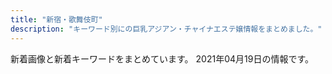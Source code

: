 ```yaml
---
title: "新宿・歌舞伎町"
description: "キーワード別にの巨乳アジアン・チャイナエステ嬢情報をまとめました。"
---
```


新着画像と新着キーワードをまとめています。
2021年04月19日の情報です。

<DmmAffiliateIns />
<KeywordTable
  shops={
    [
    {
        "station": "JR\u65b0\u5bbf\u99c5\u6771\u53e3",
        "name": "\u5915\u9727 \u3086\u3046\u304e\u308a",
        "keywords": {
            "F": 1
        },
        "url": "https://shinjuku-mensesthe.com/",
        "img_links": [
            "https://shinjuku-mensesthe.com/massage/2020/07/31/covit19.jpg",
            "https://shinjuku-mensesthe.com/images/main-small.jpg",
            "https://shinjuku-mensesthe.com/massage/2021/03/27/blog.jpg",
            "https://shinjuku-mensesthe.com/massage/2020/09/14/hana-s1.jpg",
            "https://shinjuku-mensesthe.com/icon/facebook.png",
            "https://shinjuku-mensesthe.com/massage/2020/07/31/ai-s2.jpg",
            "https://shinjuku-mensesthe.com/staff/yuki-l1.jpg",
            "https://shinjuku-mensesthe.com/button/blog.png",
            "https://shinjuku-mensesthe.com/2020/01/23/sakura-s1.jpg",
            "https://shinjuku-mensesthe.com/staff/seira-l1.jpg",
            "https://shinjuku-mensesthe.com/menu/blog.png",
            "https://shinjuku-mensesthe.com/massage/2020/10/21/risa-s1.jpg",
            "https://shinjuku-mensesthe.com/room/room-l4.jpg",
            "https://shinjuku-mensesthe.com/massage/2020/10/05/yuki-s1.jpg",
            "https://shinjuku-mensesthe.com/staff/shiori-s1.jpg",
            "https://shinjuku-mensesthe.com/room/room-l1.jpg",
            "https://shinjuku-mensesthe.com/button/home.png",
            "https://shinjuku-mensesthe.com/2020/01/23/miki-s1.jpg",
            "https://shinjuku-mensesthe.com/staff/kana-l1.jpg",
            "https://shinjuku-mensesthe.com/staff/hana-l1.jpg",
            "https://shinjuku-mensesthe.com/staff/hana-s1.jpg",
            "https://scdn.line-apps.com/n/line_add_friends/btn/ja.png",
            "https://shinjuku-mensesthe.com/images/footer-r.png",
            "https://shinjuku-mensesthe.com/images/qrcode.png",
            "https://shinjuku-mensesthe.com/icon/line.png",
            "https://shinjuku-mensesthe.com/room/room-l2.jpg",
            "https://shinjuku-mensesthe.com/button/staff.png",
            "https://shinjuku-mensesthe.com/room/room-l3.jpg",
            "https://shinjuku-mensesthe.com/2019/12/15/sayuri-s2.jpg",
            "https://shinjuku-mensesthe.com/images/flower.png",
            "https://shinjuku-mensesthe.com/images/main-top.jpg",
            "https://shinjuku-mensesthe.com/images/main-sp.jpg",
            "https://shinjuku-mensesthe.com/images/top1.jpg",
            "https://shinjuku-mensesthe.com/images/top3.jpg",
            "https://shinjuku-mensesthe.com/staff/yuki-s1.jpg",
            "https://shinjuku-mensesthe.com/menu/home.png",
            "https://shinjuku-mensesthe.com/staff/kana-s1.jpg",
            "https://shinjuku-mensesthe.com/images/top2.jpg",
            "https://shinjuku-mensesthe.com/staff/arisa-l1.jpg",
            "https://shinjuku-mensesthe.com/images/camp.png",
            "https://shinjuku-mensesthe.com/images/clear.png",
            "https://shinjuku-mensesthe.com/menu/staff.png",
            "https://shinjuku-mensesthe.com/staff/arisa-s1.jpg",
            "https://shinjuku-mensesthe.com/menu/info.png",
            "https://shinjuku-mensesthe.com/icon/yelp.png",
            "https://shinjuku-mensesthe.com/massage/2020/08/16/riri-s1.jpg",
            "https://shinjuku-mensesthe.com/images/footer-l.png",
            "https://shinjuku-mensesthe.com/link/mens-esthe.png",
            "https://shinjuku-mensesthe.com/icon/twitter.png",
            "https://shinjuku-mensesthe.com/staff/seira-s1.jpg",
            "https://shinjuku-mensesthe.com/images/header3.png"
        ]
    },
    {
        "station": "JR\u65b0\u5bbf\u99c5\u5357\u53e3",
        "name": "\u7652\u3057\u306e\u5bbf",
        "img_links": [
            "http://aes-aroma.com/staff/koko/01.jpg",
            "http://aes-aroma.com/staff/yuri/01.jpg",
            "http://aes-aroma.com/img/ttl_pickup.png",
            "http://aes-aroma.com/staff/yoko/02.jpg",
            "http://aes-aroma.com/pic/head.png",
            "http://aes-aroma.com/staff/mimi/01.jpg",
            "http://aes-aroma.com/i/files/homeimg.jpg",
            "http://aes-aroma.com/staff/yoko/01.jpg",
            "http://aes-aroma.com/staff/ai/01.jpg",
            "http://aes-aroma.com/img/ttl_mobile.png",
            "http://aes-aroma.com/staff/miki/01.jpg",
            "http://aes-aroma.com/img/ttl_tnew.png",
            "http://aes-aroma.com/staff/kaori/01.jpg",
            "http://aes-aroma.com/staff/nana/01.jpg",
            "http://aes-aroma.com/img/ttl_rec.png",
            "http://aes-aroma.com/img/ttl_staff.png"
        ],
        "keywords": {
            "C": 17
        },
        "url": "http://aes-aroma.com/"
    },
    {
        "img_links": [
            "http://relaxia.work/images/link_nav06.jpg",
            "http://relaxia.work/images/side_mobile.jpg",
            "http://relaxia.work/images/top_slider01.jpg",
            "http://relaxia.work/images/info3.jpg",
            "http://relaxia.work/images/info2.jpg",
            "http://relaxia.work/images/note.jpg",
            "http://relaxia.work/images/link_nav05.jpg",
            "http://relaxia.work/images/side_link.jpg",
            "http://relaxia.work/images/side_tel.jpg",
            "http://relaxia.work/images/top.png",
            "http://relaxia.work/images/ico01.png",
            "http://relaxia.work/img/sizuka1.jpg",
            "http://relaxia.work/img/haru1.jpg",
            "http://relaxia.work/img/yuki1.jpg",
            "http://relaxia.work/images/link_nav04.jpg",
            "http://relaxia.work/images/sp_top.jpg",
            "http://relaxia.work/images/info1.jpg",
            "http://relaxia.work/images/link_nav02.jpg",
            "http://relaxia.work/images/link_nav01.jpg",
            "http://relaxia.work/images/link_nav03.jpg"
        ],
        "station": "JR\u65b0\u5bbf\u99c5\u6771\u53e3",
        "keywords": {},
        "url": "http://relaxia.work/",
        "name": "\u30ea\u30e9\u30af\u30b7\u30a2\u30fc"
    },
    {
        "station": "JR\u65b0\u5bbf\u99c5\u6771\u53e3",
        "img_links": [
            "http://crystal-est.net/uploads/crystal/2017/03/btn_top_02.png",
            "http://crystal-est.net/uploads/crystal/2017/03/subvisual_info.png",
            "http://crystal-est.net/uploads/crystal/2017/03/icon_flower.png",
            "http://ruby-es.com/uploads/rubyes/2017/02/img_info_04.png",
            "http://crystal-est.net/uploads/crystal/2017/03/bnr_side_052.png",
            "http://crystal-est.net/uploads/crystal/2017/03/subvisual_qa.png",
            "http://crystal-est.net/uploads/crystal/images/xing.png",
            "http://crystal-est.net/uploads/crystal/2018/05/webwxgetmsgimg.jpeg",
            "http://crystal-est.net/uploads/crystal/images/icon_flower.png",
            "http://crystal-est.net/uploads/crystal/2017/04/line2.png",
            "http://ruby-es.com/uploads/rubyes/2017/02/img_info_01.png",
            "http://ruby-es.com/uploads/rubyes/2017/02/img_info_02.png",
            "http://crystal-est.net/uploads/crystal/2017/03/treatment2.png",
            "http://crystal-est.net/uploads/crystal/2017/04/bnr_side_01.png",
            "http://crystal-est.net/uploads/crystal/2017/02/ameba.jpg",
            "http://crystal-est.net/uploads/crystal/2018/07/wechatimg31.jpeg",
            "http://crystal-est.net/uploads/crystal/2020/12/img_6830.jpg",
            "http://crystal-est.net/uploads/crystal/2020/12/img_6902.jpg",
            "http://crystal-est.net/uploads/crystal/2020/11/tel.jpg",
            "http://crystal-est.net/uploads/crystal/2018/08/wechatimg51.jpeg",
            "http://crystal-est.net/uploads/crystal/2018/07/wechatimg30.jpeg",
            "http://crystal-est.net/uploads/crystal/2017/03/subvisual_reserve.png",
            "http://crystal-est.net/uploads/crystal/images/subvisual_staff.png",
            "http://crystal-est.net/uploads/crystal/2017/04/web.png",
            "http://crystal-est.net/uploads/crystal/2017/03/bnr_side_042.png",
            "http://crystal-est.net/uploads/crystal/2017/03/btn_top_03.png",
            "http://crystal-est.net/uploads/crystal/images/p01.png",
            "http://crystal-est.net/uploads/crystal/2017/03/subvisual_link.png",
            "http://crystal-est.net/uploads/crystal/2017/03/btn_top_01.png",
            "http://crystal-est.net/uploads/crystal/2017/03/subvisual_enquete1.png",
            "http://crystal-est.net/uploads/crystal/2018/08/wechatimg49.jpeg",
            "http://ruby-es.com/uploads/rubyes/2017/02/img_info_03.png",
            "http://crystal-est.net/uploads/crystal/2017/03/subvisual_magazine1.png",
            "http://crystal-est.net/uploads/crystal/2018/07/wechatimg26.jpeg",
            "http://crystal-est.net/uploads/crystal/2017/03/bnr_side_credit1.png",
            "http://ruby-es.com/uploads/rubyes/2017/02/img_info_05.png",
            "http://crystal-est.net/uploads/crystal/images/no-photo.jpg",
            "http://crystal-est.net/uploads/crystal/2017/03/bnr_side_032.png",
            "http://crystal-est.net/uploads/crystal/2017/03/subvisual_contact.png",
            "http://crystal-est.net/uploads/crystal/2018/07/wechatimg125.jpeg",
            "http://crystal-est.net/uploads/crystal/2018/05/mayu1.jpeg",
            "http://ruby-es.com/uploads/rubyes/2017/02/img_info_06.png",
            "http://crystal-est.net/uploads/crystal/2017/04/leftmovie.png",
            "http://crystal-est.net/uploads/crystal/2017/03/ruby6.png",
            "http://crystal-est.net/uploads/crystal/2017/02/wifi.jpg"
        ],
        "keywords": {
            "C": 2
        },
        "url": "http://crystal-est.net/",
        "name": "\u30af\u30ea\u30b9\u30bf\u30eb"
    },
    {
        "name": "\u30c6\u30bb\u30e9-Tethera-",
        "img_links": [
            "http://aroma-massage.red/images/cg4.jpg",
            "http://aroma-massage.red/images/stal.jpg",
            "http://aroma-massage.red/images/cg3.jpg",
            "http://aroma-massage.red/images/cg6.jpg",
            "http://aroma-massage.red/images/cg1.jpg",
            "http://aroma-massage.red/images/sta3.jpg",
            "http://aroma-massage.red/images/fbb.jpg",
            "http://aroma-massage.red/images/nft.jpg",
            "http://aroma-massage.red/images/fbt.jpg",
            "http://aroma-massage.red/images/sta6.jpg",
            "http://aroma-massage.red/images/kan.jpg",
            "http://aroma-massage.red/images/qr.jpg",
            "http://aroma-massage.red/images/tm.png",
            "http://aroma-massage.red/images/int.jpg",
            "http://aroma-massage.red/images/cg5.jpg",
            "http://aroma-massage.red/images/sta1.jpg",
            "http://aroma-massage.red/images/card.jpg",
            "http://aroma-massage.red/images/sta2.jpg",
            "http://aroma-massage.red/images/acb.jpg",
            "http://aroma-massage.red/images/sta5.jpg",
            "http://aroma-massage.red/images/cg2.jpg",
            "http://aroma-massage.red/images/option.jpg",
            "http://aroma-massage.red/images/toph.png",
            "http://aroma-massage.red/images/sta4.jpg",
            "http://aroma-massage.red/images/sysl.jpg",
            "http://aroma-massage.red/images/creditcard.jpg"
        ],
        "station": "JR\u65b0\u5bbf\u99c5\u6771\u53e3",
        "url": "http://aroma-massage.red/",
        "keywords": {
            "E": 10,
            "D": 20
        }
    },
    {
        "img_links": [
            "https://static.wixstatic.com/media/1f1430_5b6db55133674387b978465361d1f5af~mv2.jpg",
            "https://static.wixstatic.com/media/1f1430_f16ba939f42f47d688a43ba736f9d100~mv2.jpg",
            "https://static.wixstatic.com/media/1f1430_2511e8409a39492bab1eeffd58a5eb1f~mv2.jpg",
            "https://static.wixstatic.com/media/1f1430_890ca68d29e04e7a8c96e4198a653ed3~mv2.jpg",
            "https://static.wixstatic.com/media/1f1430_b6622178bf9c45a68912520b4b2de175~mv2.png",
            "https://static.wixstatic.com/media/1f1430_c48456140f404f1eb9a47dfd01d1d032~mv2.jpg",
            "https://static.wixstatic.com/media/1f1430_4b2c5243bdbe40858057386a16dce231~mv2.png",
            "https://static.wixstatic.com/media/1f1430_d0a7ae614e0b423886aa6d1beca9a87a~mv2.jpg",
            "https://static.wixstatic.com/media/1f1430_c572ee153c0c46e096e6301fe82e2f11~mv2.jpg",
            "https://static.wixstatic.com/media/1f1430_4ef445c14af547ffb085a4c73252e22c~mv2.jpg",
            "https://static.wixstatic.com/media/1f1430_7ff5719c25b243d18c7fb6db890677f9~mv2.jpg",
            "https://static.wixstatic.com/media/1f1430_d26df1a13af049c9a7afeac5e58c5323~mv2.jpg",
            "https://static.wixstatic.com/media/1f1430_27c850c6656448c68b705e2a69f8d3e0~mv2.png",
            "https://static.wixstatic.com/media/1f1430_04f93cdec45f4c4e8d0fa69dc26b3e38~mv2.jpg",
            "https://static.wixstatic.com/media/1f1430_184f66b9eb914c26b47be78d54152284~mv2.jpg",
            "https://static.wixstatic.com/media/1f1430_0ea86bd4429f44fa96f0a1277a1c2d6e~mv2.jpg",
            "https://static.wixstatic.com/media/1f1430_e5113a1a86b8410db0438745823a2d2c~mv2.png",
            "https://static.wixstatic.com/media/1f1430_704c1cfac22b4288a4aaa588c496ab40~mv2.jpg",
            "https://static.wixstatic.com/media/1f1430_e11d2a49cf1a4130a10a3e09053a46fc~mv2.png",
            "https://static.wixstatic.com/media/1f1430_f4c9cbbcc36c44f1a8be8eb3138b0b46~mv2.jpg",
            "https://static.wixstatic.com/media/1f1430_c12fa837f18643e8a167f283f823ecd9~mv2.jpg",
            "https://static.wixstatic.com/media/1f1430_d824a82ebc40424facf31978d80b293b~mv2.png",
            "https://static.wixstatic.com/media/1f1430_8e7ae52f03b14e31be6ff7b1038f2896~mv2.jpg"
        ],
        "url": "https://www.hagoromo.tokyo/",
        "keywords": {},
        "name": "\u7fbd\u8863\uff5e\u306f\u3054\u308d\u3082\uff5e",
        "station": "JR\u65b0\u5bbf\u99c5\u6771\u53e3\u30fb\u6b4c\u821e\u4f0e\u753a"
    },
    {
        "url": "https://gokujo.iest.info/",
        "img_links": [],
        "keywords": {},
        "name": "\u65b0\u5bbf\u6975\u4e0a\u30e1\u30f3\u30ba\u30a8\u30b9\u30c6",
        "station": "JR\u65b0\u5bbf\u99c5"
    },
    {
        "name": "\u3089\u3044\u3089\u3044",
        "keywords": {},
        "station": "JR\u65b0\u5bbf\u99c5\u5357\u53e3",
        "img_links": [],
        "url": "https://lailai.tyo.cm/"
    },
    {
        "img_links": [],
        "station": "JR\u65b0\u5bbf\u99c5\u6771\u53e3",
        "name": "\u30d4\u30e5\u30a2\u30ea\u30be\u30fc\u30c8II",
        "url": "http://pure-resort.tyo.cm/",
        "keywords": {}
    },
    {
        "station": "JR\u65b0\u5bbf\u99c5\u6771\u53e3",
        "name": "KOYUKI",
        "keywords": {
            "C": 8
        },
        "url": "http://hi-msg.com/koyuki/",
        "img_links": [
            "http://hi-msg.com/koyuki/img/english-t2.png",
            "http://hi-msg.com/koyuki/img/english-t3.png",
            "http://hi-msg.com/koyuki/img/p-2.jpg",
            "http://hi-msg.com/koyuki/img/p-11.jpg",
            "http://hi-msg.com/koyuki/img/p-0.jpg",
            "http://hi-msg.com/koyuki/img/p-7.jpg",
            "http://hi-msg.com/koyuki/img/head.png",
            "http://hi-msg.com/koyuki/img/kanban4.jpg",
            "http://hi-msg.com/koyuki/img/re.png",
            "http://hi-msg.com/koyuki/img/kanban4s.jpg",
            "http://hi-msg.com/koyuki/img/p-3-1.jpg",
            "http://hi-msg.com/koyuki/img/p-9.jpg",
            "http://hi-msg.com/koyuki/img/botton.png",
            "http://hi-msg.com/koyuki/img/p-3.jpg",
            "http://hi-msg.com/koyuki/img/card.png",
            "http://hi-msg.com/koyuki/img/english-t4.png",
            "http://hi-msg.com/koyuki/img/p-6-1.jpg",
            "http://hi-msg.com/koyuki/img/p-6.jpg",
            "http://hi-msg.com/koyuki/img/p-8.jpg",
            "http://hi-msg.com/koyuki/img/p-2-1.jpg",
            "http://hi-msg.com/koyuki/img/tel.png",
            "http://hi-msg.com/koyuki/img/t-3.png",
            "http://hi-msg.com/koyuki/img/t-2.png",
            "http://hi-msg.com/koyuki/img/p-8-1.jpg",
            "http://hi-msg.com/koyuki/img/p-5.jpg",
            "http://hi-msg.com/koyuki/img/tit.png",
            "http://hi-msg.com/koyuki/img/english-t6.png",
            "http://hi-msg.com/koyuki/img/p-10.jpg",
            "http://hi-msg.com/koyuki/img/newstback.png",
            "http://hi-msg.com/koyuki/img/english-t1.png",
            "http://hi-msg.com/koyuki/img/card-english.png",
            "http://hi-msg.com/koyuki/img/p-4-1.jpg",
            "http://hi-msg.com/koyuki/img/t-1.png",
            "http://hi-msg.com/koyuki/img/english-t5.png",
            "http://hi-msg.com/koyuki/img/p-7-1.jpg",
            "http://hi-msg.com/koyuki/img/p-1.jpg",
            "http://hi-msg.com/koyuki/img/p-4.jpg"
        ]
    },
    {
        "img_links": [
            "http://yurali.oks.bz/images/acc4.jpg",
            "http://yurali.oks.bz/images/line.jpg",
            "http://yurali.oks.bz/images/room1.jpg",
            "http://yurali.oks.bz/images/s3.jpg",
            "http://yurali.oks.bz/images/room4.jpg",
            "http://yurali.oks.bz/images/top.jpg",
            "http://yurali.oks.bz/images/right.jpg",
            "http://yurali.oks.bz/images/s_new.png",
            "http://yurali.oks.bz/images/s2.jpg",
            "http://yurali.oks.bz/photos/sites/48/2020/09/2020090809340917.jpg",
            "http://yurali.oks.bz/images/room3.jpg",
            "http://yurali.oks.bz/images/acc2.jpg",
            "http://yurali.oks.bz/images/acc1.jpg",
            "http://yurali.oks.bz/images/s1.jpg",
            "http://yurali.oks.bz/photos/sites/48/2021/03/2021033110254811.jpg",
            "http://yurali.oks.bz/photos/sites/48/2021/03/2021033110254887.jpg",
            "http://yurali.oks.bz/images/room2.jpg",
            "http://yurali.oks.bz/photos/sites/48/2020/06/2020063002493351.jpg",
            "http://yurali.oks.bz/images/s4.jpg",
            "http://yurali.oks.bz/images/mobile.jpg",
            "http://yurali.oks.bz/images/kanban.jpg",
            "http://yurali.oks.bz/photos/sites/48/2020/09/2020090809341126.jpg",
            "http://yurali.oks.bz/photos/sites/48/2020/09/2020090809341490.jpg",
            "http://yurali.oks.bz/images/content.jpg",
            "http://yurali.oks.bz/images/acc3.jpg"
        ],
        "station": "JR\u65b0\u5bbf\u99c5\u897f\u53e3",
        "url": "http://yurali.oks.bz/",
        "keywords": {
            "86": 12,
            "85": 12,
            "E": 12,
            "D": 24,
            "87": 12
        },
        "name": "\u6c17\u697d"
    },
    {
        "name": "\u30b8\u30e5\u30ea\u30a2\u30f3",
        "img_links": [
            "https://mens-esthe.xyz/staff/moe-s1.jpg",
            "https://mens-esthe.xyz/images/clear.png",
            "https://mens-esthe.xyz/images/main-sp.jpg",
            "https://mens-esthe.xyz/room/room-l4.jpg",
            "https://mens-esthe.xyz/staff/eri-s2.jpg",
            "https://mens-esthe.xyz/images/main1.jpg",
            "https://mens-esthe.xyz/images/esthe4.jpg",
            "https://mens-esthe.xyz/staff/yuuka-l2.jpg",
            "https://mens-esthe.xyz/room/room-l6.jpg",
            "https://mens-esthe.xyz/room/room-l7.jpg",
            "https://mens-esthe.xyz/staff/yuuka-s1.jpg",
            "https://mens-esthe.xyz/room/room-l1.jpg",
            "https://mens-esthe.xyz/staff/moe-l1.jpg",
            "https://mens-esthe.xyz/room/room-l2.jpg",
            "https://mens-esthe.xyz/images/qrcode.png",
            "https://mens-esthe.xyz/staff/eri-s1.jpg",
            "https://mens-esthe.xyz/staff/kana-s2.jpg",
            "https://mens-esthe.xyz/images/esthe1.jpg",
            "https://mens-esthe.xyz/room/room-l3.jpg",
            "https://mens-esthe.xyz/icon/line.png",
            "https://mens-esthe.xyz/room/room-l5.jpg",
            "https://mens-esthe.xyz/images/header3.png",
            "https://mens-esthe.xyz/images/esthe3.jpg",
            "https://mens-esthe.xyz/footer/footer-staff.png",
            "https://mens-esthe.xyz/staff/yuuka-l1.jpg",
            "https://mens-esthe.xyz/staff/kana-l2.jpg",
            "https://mens-esthe.xyz/room/room-l8.jpg",
            "https://mens-esthe.xyz/staff/kana-l1.jpg",
            "https://mens-esthe.xyz/staff/kana-s1.jpg",
            "https://mens-esthe.xyz/staff/eri-l1.jpg",
            "https://mens-esthe.xyz/footer/footer-line.png",
            "https://mens-esthe.xyz/staff/yuuka-s2.jpg",
            "https://mens-esthe.xyz/staff/eri-l2.jpg",
            "https://mens-esthe.xyz/images/esthe2.jpg",
            "https://mens-esthe.xyz/icon/yelp.png",
            "https://mens-esthe.xyz/icon/facebook.png",
            "https://mens-esthe.xyz/footer/footer-tel.png",
            "https://mens-esthe.xyz/icon/twitter.png"
        ],
        "url": "https://mens-esthe.xyz/",
        "keywords": {
            "84": 5,
            "95": 5,
            "F": 5,
            "D": 10,
            "86": 10
        },
        "station": "JR\u65b0\u5bbf\u99c5\u6771\u5357\u53e3"
    },
    {
        "station": "\u897f\u6b66\u65b0\u5bbf\u99c5\u5317\u53e3",
        "img_links": [
            "http://clear-es.net/images/index_24.jpg",
            "http://clear-es.net/images/index_28.jpg",
            "http://clear-es.net/images/index_09.jpg",
            "http://clear-es.net/images/index_21.jpg",
            "http://clear-es.net/images/index_19.jpg",
            "http://clear-es.net/images/index_08.jpg",
            "http://clear-es.net/yamituki-n/uploads/images/rena02.jpg",
            "http://clear-es.net/uploads/09bdd5637edec4bfa3d47a7e9874640b.jpg",
            "http://clear-es.net/images/index_02.jpg",
            "http://clear-es.net/images/index_23.jpg",
            "http://clear-es.net/yamituki-n/uploads/images/mika03s.jpg",
            "http://clear-es.net/images/index_25.jpg",
            "http://clear-es.net/uploads/cec0ed392fe00d8e3ff867c0625809e6.jpg",
            "http://clear-es.net/images/index_20.jpg",
            "http://clear-es.net/images/index_27.jpg",
            "http://clear-es.net/images/index_01.jpg",
            "http://clear-es.net/images/service_11.jpg",
            "http://clear-es.net/images/gallery_11.jpg",
            "http://clear-es.net/yamituki-n/uploads/images/mmexport1576417470781.jpg",
            "http://clear-es.net/uploads/a62d7f24a5b9a4fd5aeef678eb24ef4b.jpg",
            "http://clear-es.net/images/index_06.jpg",
            "http://clear-es.net/yamituki-n/uploads/images/yui01.jpg",
            "http://clear-es.net/images/index_10.jpg",
            "http://clear-es.net/uploads/f426bd85a8f6a9eac87e55b2d44c4bd5.jpg",
            "http://clear-es.net/uploads/22c8968348a9acc2dfc9ab0aecb09c27.jpg",
            "http://clear-es.net/images/index_12.jpg",
            "http://clear-es.net/images/index_11.jpg",
            "http://clear-es.net/images/girls_13.jpg",
            "http://clear-es.net/images/index_07.jpg",
            "http://clear-es.net/uploads/c1f6d0346f5cb109ac62c21a58c7deff.jpg",
            "http://clear-es.net/uploads/deba56537604611ac3b8da004b92d809.jpg",
            "http://clear-es.net/uploads/97eb17743f96fd7f0551aab0bedd5e6f.jpg",
            "http://clear-es.net/images/index_26.jpg",
            "http://clear-es.net/images/index_05.jpg",
            "http://clear-es.net/images/index_13.jpg",
            "http://clear-es.net/images/index_14.jpg",
            "http://clear-es.net/images/index_28_01.jpg",
            "http://clear-es.net/images/girls_03.jpg",
            "http://clear-es.net/yamituki-n/uploads/images/juri01s.jpg",
            "http://clear-es.net/images/index_15.jpg",
            "http://clear-es.net/uploads/10299154955d10c3b815a5638a35a934.jpg",
            "http://clear-es.net/images/index_03.jpg",
            "http://clear-es.net/uploads/2aa97908694153fb149943f0b8445352.jpg",
            "http://clear-es.net/my_work/images/pic1.png",
            "http://clear-es.net/uploads/e1133a4ba0f8c81f9d272f5793bda380.jpg",
            "http://clear-es.net/yamituki-n/uploads/images/emi3.jpg",
            "http://clear-es.net/images/index_04.jpg",
            "http://clear-es.net/yamituki-n/uploads/images/rena01.jpg",
            "http://clear-es.net/uploads/7553669390f1cc93427a4f6ad33b4668.jpg",
            "http://clear-es.net/images/girls_11.jpg",
            "http://clear-es.net/images/koko_1.jpg",
            "http://clear-es.net/images/index_17.jpg",
            "http://clear-es.net/images/index_18.jpg"
        ],
        "name": "CLEAR-\u30af\u30ea\u30a2-",
        "url": "http://clear-es.net/",
        "keywords": {
            "86": 2,
            "87": 2,
            "88": 4,
            "90": 2,
            "D": 8,
            "F": 1,
            "C": 1,
            "E": 1,
            "89": 1
        }
    },
    {
        "station": "\u65b0\u5bbf\u4e09\u4e01\u76ee\u99c5E1\u51fa\u53e3",
        "name": "\u697d\u697d-\u30e9\u30af\u30e9\u30af-",
        "keywords": {
            "85": 4,
            "86": 4,
            "E": 8,
            "87": 8,
            "C": 8
        },
        "img_links": [
            "http://sakura-relax.net/images/tel.png",
            "http://sakura-relax.net/images/top-img01.png",
            "http://sakura-relax.net/images/cg07.jpg",
            "http://sakura-relax.net/link/menlog.jpg",
            "http://sakura-relax.net/images/kan.jpg",
            "http://sakura-relax.net/images/cg04.jpg",
            "http://sakura-relax.net/images/cg03.jpg",
            "http://sakura-relax.net/images/qrc.png",
            "http://sakura-relax.net/images/cg06.jpg",
            "http://sakura-relax.net/images/top-img02.png"
        ],
        "url": "http://sakura-relax.net/"
    },
    {
        "station": "\u65b0\u5bbf\u5fa1\u82d1\u524d\u99c53\u756a\u51fa\u53e3",
        "img_links": [
            "http://www.night.ne.jp/tokyo/gyoen/img/view_4.jpg",
            "http://www.night.ne.jp/nightnet/img/15.jpg",
            "http://www.night.ne.jp/nightnet/img/17.jpg",
            "http://www.night.ne.jp/_format/W/img/whats_skill.jpg",
            "http://www.night.ne.jp/tokyo/gyoen/img/skill_2.jpg",
            "http://www.night.ne.jp/_format/W/img/whats_news.jpg",
            "http://www.night.ne.jp/nightnet/img/9.jpg",
            "http://www.night.ne.jp/tokyo/gyoen/img/index.jpg",
            "http://www.night.ne.jp/tokyo/gyoen/img/skill_1.jpg",
            "http://www.night.ne.jp/nightnet/img/8.jpg",
            "http://www.night.ne.jp/nightnet/img/16.jpg",
            "http://www.night.ne.jp/nightnet/img/13.jpg",
            "http://www.night.ne.jp/nightnet/img/12a.jpg",
            "http://www.night.ne.jp/nightnet/img/10.jpg",
            "http://www.night.ne.jp/tokyo/gyoen/img/view_2.jpg",
            "http://www.night.ne.jp/tokyo/gyoen/img/index_skill.jpg",
            "http://www.night.ne.jp/tokyo/gyoen/img/skill_3.jpg",
            "http://www.night.ne.jp/tokyo/gyoen/img/index_top.jpg",
            "http://www.night.ne.jp/nightnet/img/6.jpg",
            "http://www.night.ne.jp/nightnet/img/11.jpg",
            "http://www.night.ne.jp/nightnet/img/4.jpg",
            "http://www.night.ne.jp/nightnet/img/5.jpg",
            "http://www.night.ne.jp/nightnet/img/2.jpg",
            "http://www.night.ne.jp/nightnet/img/1.jpg",
            "http://www.night.ne.jp/_format/W/img/whats_view.jpg",
            "http://www.night.ne.jp/tokyo/gyoen/img/view_3.jpg",
            "http://www.night.ne.jp/_format/W/img/index_enter_1.jpg",
            "http://www.night.ne.jp/tokyo/gyoen/img/qr_code.jpg",
            "http://www.night.ne.jp/nightnet/img/14.jpg",
            "http://www.night.ne.jp/tokyo/gyoen/img/view_1.jpg",
            "http://www.night.ne.jp/tokyo/gyoen/img/index_view.jpg",
            "http://www.night.ne.jp/nightnet/img/3.jpg",
            "http://www.night.ne.jp/nightnet/img/7.jpg"
        ],
        "keywords": {},
        "url": "http://www.night.ne.jp/tokyo/gyoen/",
        "name": "\u5fa1\u82d1 -\u304e\u3087\u3048\u3093-"
    },
    {
        "keywords": {
            "87": 2,
            "86": 14,
            "D": 4,
            "E": 8
        },
        "station": "JR\u65b0\u5bbf\u99c5\u897f\u53e3",
        "img_links": [
            "http://sweety-est.tokyo/images/m1.jpg",
            "http://sweety-est.tokyo/images/cg011.jpg",
            "http://sweety-est.tokyo/images/slider-img002.jpg",
            "http://sweety-est.tokyo/images/m3.jpg",
            "http://sweety-est.tokyo/images/cg08.jpg",
            "http://sweety-est.tokyo/images/cg04.jpg",
            "http://sweety-est.tokyo/images/slider-img001.jpg",
            "http://sweety-est.tokyo/images/cg05.jpg",
            "http://sweety-est.tokyo/images/tit-sub3.jpg",
            "http://sweety-est.tokyo/images/r2.jpg",
            "http://sweety-est.tokyo/images/cg01.jpg",
            "http://sweety-est.tokyo/images/cg06.jpg",
            "http://sweety-est.tokyo/images/kan1.jpg",
            "http://sweety-est.tokyo/images/tit-sub4.jpg",
            "http://sweety-est.tokyo/images/a4.jpg",
            "http://sweety-est.tokyo/link/menlog.jpg",
            "http://sweety-est.tokyo/images/m4.jpg",
            "http://sweety-est.tokyo/images/cg03.jpg",
            "http://sweety-est.tokyo/images/tit-sub1.jpg",
            "http://sweety-est.tokyo/images/kan.jpg",
            "http://sweety-est.tokyo/images/m2.jpg",
            "http://sweety-est.tokyo/images/r1.jpg",
            "http://sweety-est.tokyo/images/qr.jpg",
            "http://sweety-est.tokyo/images/a3.jpg",
            "http://sweety-est.tokyo/images/slider-img003.jpg",
            "http://sweety-est.tokyo/images/a6.jpg",
            "http://sweety-est.tokyo/images/cg07.jpg",
            "http://sweety-est.tokyo/images/tit-sub6.jpg",
            "http://sweety-est.tokyo/images/cg02.jpg",
            "http://sweety-est.tokyo/images/r5.jpg",
            "http://sweety-est.tokyo/images/b-tel.png",
            "http://sweety-est.tokyo/images/b-online.png",
            "http://sweety-est.tokyo/images/a1.jpg",
            "http://sweety-est.tokyo/images/a7.jpg",
            "http://sweety-est.tokyo/images/a8.jpg",
            "http://sweety-est.tokyo/images/a5.jpg",
            "http://sweety-est.tokyo/images/r6.jpg",
            "http://sweety-est.tokyo/images/a2.jpg",
            "http://sweety-est.tokyo/images/tit-sub5.jpg",
            "http://sweety-est.tokyo/images/tit-sub2.jpg",
            "http://sweety-est.tokyo/images/r4.jpg",
            "http://sweety-est.tokyo/images/sys.jpg",
            "http://sweety-est.tokyo/images/r3.jpg"
        ],
        "name": "sweet-\u30b9\u30a6\u30a3\u30fc\u30c8-",
        "url": "http://sweety-est.tokyo/"
    },
    {
        "station": "JR\u65b0\u5bbf\u99c5\u897f\u53e3",
        "name": "Fairy Girl",
        "keywords": {},
        "img_links": [
            "http://fairy-girl.work/images/mobile.jpg",
            "http://fairy-girl.work/images/int1.jpg",
            "http://fairy-girl.work/images/5.jpg",
            "http://fairy-girl.work/staff/yuki.jpg",
            "http://fairy-girl.work/img/mari1.jpg",
            "http://fairy-girl.work/images/12.jpg",
            "http://fairy-girl.work/images/sys4.jpg",
            "http://fairy-girl.work/images/sys1.jpg",
            "http://fairy-girl.work/staff/mari.jpg",
            "http://fairy-girl.work/images/11.jpg",
            "http://fairy-girl.work/images/6.jpg",
            "http://fairy-girl.work/img/yuyu1.jpg",
            "http://fairy-girl.work/images/3.jpg",
            "http://fairy-girl.work/images/9.jpg",
            "http://fairy-girl.work/images/sys3.jpg",
            "http://fairy-girl.work/images/line.png",
            "http://fairy-girl.work/images/ac1.jpg",
            "http://fairy-girl.work/images/bana0404_4.png",
            "http://fairy-girl.work/staff/yuyu.jpg",
            "http://fairy-girl.work/images/7.jpg",
            "http://fairy-girl.work/img/yuki1.jpg",
            "http://fairy-girl.work/img/rara1.jpg",
            "http://fairy-girl.work/images/news.jpg",
            "http://fairy-girl.work/staff/rina.jpg",
            "http://fairy-girl.work/images/10.jpg",
            "http://fairy-girl.work/images/sys5.jpg",
            "http://fairy-girl.work/img/misa1.jpg",
            "http://fairy-girl.work/staff/eri.jpg",
            "http://fairy-girl.work/images/staff_t.jpg",
            "http://fairy-girl.work/images/sys2.jpg",
            "http://fairy-girl.work/images/1.jpg",
            "http://fairy-girl.work/images/2.jpg",
            "http://fairy-girl.work/staff/rika.jpg",
            "http://fairy-girl.work/staff/rara.jpg",
            "http://fairy-girl.work/images/tr.jpg",
            "http://fairy-girl.work/images/8.jpg",
            "http://fairy-girl.work/img/eri2.jpg",
            "http://fairy-girl.work/img/kana1.jpg",
            "http://fairy-girl.work/staff/hitomi.jpg",
            "http://fairy-girl.work/images/ac2.jpg",
            "http://fairy-girl.work/images/interior_t.jpg",
            "http://fairy-girl.work/img/rina1.jpg",
            "http://fairy-girl.work/img/kiki2.jpg",
            "http://fairy-girl.work/img/eri1.jpg",
            "http://fairy-girl.work/staff/misa.jpg",
            "http://fairy-girl.work/img/hitomi1.jpg",
            "http://fairy-girl.work/img/kiki1.jpg",
            "http://fairy-girl.work/img/rika1.jpg",
            "http://fairy-girl.work/staff/kiki.jpg",
            "http://fairy-girl.work/images/int2.jpg",
            "http://fairy-girl.work/staff/kana.jpg"
        ],
        "url": "http://fairy-girl.work/"
    },
    {
        "url": "http://www.yu-yu.work/",
        "img_links": [
            "http://www.yu-yu.work/images/int2.png",
            "http://www.yu-yu.work/images/line.png",
            "http://www.yu-yu.work/images/2.jpg",
            "http://www.yu-yu.work/images/b1.jpg",
            "http://www.yu-yu.work/img/yuina1.jpg",
            "http://www.yu-yu.work/staff/haruka.jpg",
            "http://www.yu-yu.work/images/staff_t.jpg",
            "http://www.yu-yu.work/img/haruka1.jpg",
            "http://www.yu-yu.work/images/info.jpg",
            "http://www.yu-yu.work/img/misaki1.jpg",
            "http://www.yu-yu.work/images/5.jpg",
            "http://www.yu-yu.work/images/interior_t.jpg",
            "http://www.yu-yu.work/images/ac2.jpg",
            "http://www.yu-yu.work/images/sys4.jpg",
            "http://www.yu-yu.work/images/head.jpg",
            "http://www.yu-yu.work/images/mobile.jpg",
            "http://www.yu-yu.work/images/sys1.jpg",
            "http://www.yu-yu.work/images/int1.png",
            "http://www.yu-yu.work/images/1.jpg",
            "http://www.yu-yu.work/images/3.jpg",
            "http://www.yu-yu.work/img/rin1.jpg",
            "http://www.yu-yu.work/staff/yuina.jpg",
            "http://www.yu-yu.work/images/sys2.jpg",
            "http://www.yu-yu.work/images/4.jpg",
            "http://www.yu-yu.work/staff/naomi.jpg",
            "http://www.yu-yu.work/staff/misaki.jpg",
            "http://www.yu-yu.work/images/news.jpg",
            "http://www.yu-yu.work/images/ac1.jpg",
            "http://www.yu-yu.work/images/b2.jpg",
            "http://www.yu-yu.work/images/sys3.jpg",
            "http://www.yu-yu.work/staff/rin.jpg",
            "http://www.yu-yu.work/img/naomi1.jpg"
        ],
        "keywords": {},
        "name": "\u7652 \u3086\u3046",
        "station": "\u897f\u6b66\u65b0\u5bbf\u99c5\u5317\u53e3"
    },
    {
        "keywords": {
            "C": 8
        },
        "img_links": [
            "http://in-esthe.com/relair/img/botton.png",
            "http://in-esthe.com/relair/img/newstback.png",
            "http://in-esthe.com/relair/img/p-7.jpg",
            "http://in-esthe.com/relair/img/english-t4.png",
            "http://in-esthe.com/relair/img/english-t5.png",
            "http://in-esthe.com/relair/img/fla2.png",
            "http://in-esthe.com/relair/img/kanban4.jpg",
            "http://in-esthe.com/relair/img/tel.png",
            "http://in-esthe.com/relair/img/head.png",
            "http://in-esthe.com/relair/img/english-t3.png",
            "http://in-esthe.com/relair/img/card-english.png",
            "http://in-esthe.com/relair/img/p-8.jpg",
            "http://in-esthe.com/relair/img/t-1.png",
            "http://in-esthe.com/relair/img/english-t6.png",
            "http://in-esthe.com/relair/img/p-3-1.jpg",
            "http://in-esthe.com/relair/img/p-3.jpg",
            "http://in-esthe.com/relair/img/t-3.png",
            "http://in-esthe.com/relair/img/p-1-1.jpg",
            "http://in-esthe.com/relair/img/fla1.png",
            "http://in-esthe.com/relair/img/re.png",
            "http://in-esthe.com/relair/img/p-0.jpg",
            "http://in-esthe.com/relair/img/twitter.png",
            "http://in-esthe.com/relair/img/t-2.png",
            "http://in-esthe.com/relair/img/english-t2.png",
            "http://in-esthe.com/relair/img/english-t1.png",
            "http://in-esthe.com/relair/img/p-1.jpg",
            "http://in-esthe.com/relair/img/s-1.jpg",
            "http://in-esthe.com/relair/img/p-9.jpg",
            "http://in-esthe.com/relair/img/p-2.jpg",
            "http://in-esthe.com/relair/img/fla.png"
        ],
        "name": "RELAIR \uff5e\u30ea\u30ec\u30a2\uff5e",
        "station": "\u65b0\u5bbf\u897f\u53e3\u99c5D5\u51fa\u53e3",
        "url": "http://in-esthe.com/relair/"
    }
]
}
/>
<DmmAffiliateScript />
